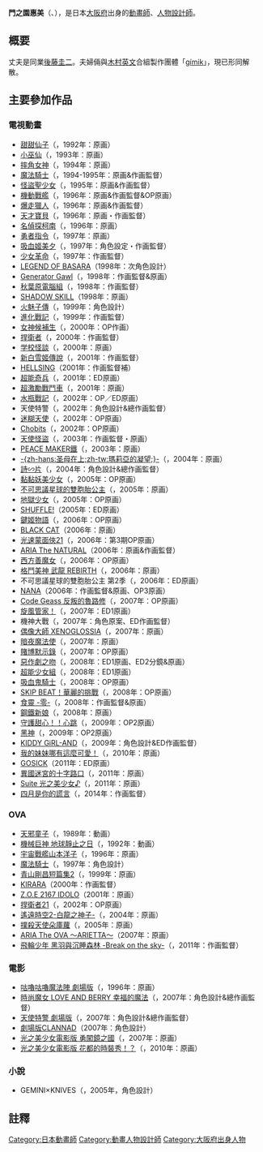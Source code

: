 {{Infobox ACG creator
|name=門之園惠美
|image_name=
|width=
|caption=
|job=動畫師
|job2=
|romaji= Kadonosono Megumi
|birthname=
|other_name=
|nickname=
|foreign_name={{lang|ja|門之園 恵美［かどのその めぐみ］}}
|english_name=
|sex=女
|date of birth={{Birth date and age|1970|4|28}}
|place of birth=[[大阪府|大阪府]]
|date of death=
|place of death=
|nationality={{JPN}}
|origin_place=
|residence=
|languages=
|height=
|weight=
|blood_type=
|spouse=[[後藤圭二|後藤圭二]]（夫）
|parents=
|relatives=
|doujin_circle =
|subordinate=
|website=
|educate=
*[[代代木動畫學院|代代木動畫學院]]<ref>[http://yoani.jp/school_guidance/debut.html {{lang|ja|代々木アニメーション学院 アニメ業界デビュー実績}}] {{webarchive|url=https://web.archive.org/web/20130402215112/http://yoani.jp/school_guidance/debut.html |date=2013-04-02 }}</ref>
|past=
|work=
*[[天使特警|天使特警]]
*[[詩∽片|詩∽片]]
*[[機神大戰|機神大戰]]
|award=
}}
'''門之園惠美'''（{{lang-ja|門之園 恵美}}、{{bd|1970年|4月28日}}），是日本[[大阪府|大阪府]]出身的[[動畫師|動畫師]]、[[人物設計師|人物設計師]]。

==概要==
丈夫是同業[[後藤圭二|後藤圭二]]。夫婦倆與[[木村英文|木村英文]]合組製作團體「[[gimik|gímik]]」，現已形同解散。

== 主要參加作品 ==
=== 電視動畫 ===
* [[甜甜仙子|甜甜仙子]]（{{lang|ja|魔法のプリンセス ミンキーモモ}}，1992年：原画）
* [[小巫仙|小巫仙]]（{{lang|ja|ヤダモン}}，1993年：原画）
* [[摔角女神|摔角女神]]（{{lang|ja|メタルファイター・MIKU}}，1994年：原画）
* [[魔法騎士|魔法騎士]]（{{lang|ja|魔法騎士レイアース}}，1994-1995年：原画&作画監督）
* [[怪盜聖少女|怪盜聖少女]]（{{lang|ja|怪盗セイント・テール}}，1995年：原画&作画監督）
* [[機動戰艦|機動戰艦]]（{{lang|ja|機動戦艦ナデシコ}}，1996年：原画&作画監督&OP原画）
* [[爆走獵人|爆走獵人]]（{{lang|ja|爆れつハンター}}，1996年：原画&作画監督）
* [[天才寶貝|天才寶貝]]（{{lang|ja|赤ちゃんと僕}}，1996年：原画・作画監督）
* [[名偵探柯南_(動畫)|名偵探柯南]]（{{lang|ja|名探偵コナン}}，1996年：原画）
* [[勇者指令|勇者指令]]（{{lang|ja|勇者指令ダグオン}}，1997年：原画）
* [[吸血姬美夕|吸血姬美夕]]（{{lang|ja|吸血姫美夕}}，1997年：角色設定・作画監督）
* [[少女革命|少女革命]]（{{lang|ja|少女革命ウテナ}}，1997年：作画監督）
* [[婆娑羅|LEGEND OF BASARA]]（1998年：次角色設計）
* [[Generator_Gawl|Generator Gawl]]（{{lang|ja|ジェネレイターガウル}}，1998年：作画監督&原画）
* [[秋葉原電腦組|秋葉原電腦組]]（{{lang|ja|アキハバラ電脳組}}，1998年：作画監督）
* [[影技|SHADOW SKILL]]（1998年：原画）
* [[火魅子傳|火魅子傳]]（{{lang|ja|火魅子伝}}，1999年：角色設計）
* [[進化戰記|進化戰記]]（{{lang|ja|ベターマン}}，1999年：作画監督）
* [[女神候補生|女神候補生]]（{{lang|ja|女神候補生}}，2000年：OP作画）
* [[捍衛者|捍衛者]]（{{lang|ja|ゲートキーパーズ}}，2000年：作画監督）
* [[學校怪談_(動畫)|学校怪談]]（{{lang|ja|学校の怪談}}，2000年：原画）
* [[新白雪姬傳說|新白雪姬傳說]]（{{lang|ja|新白雪姫伝説プリーティア}}，2001年：作画監督）
* [[HELLSING|HELLSING]]（2001年：作画監督補）
* [[超能奇兵|超能奇兵]]（{{lang|ja|スクライ}}，2001年：ED原画）
* [[超激勵戰鬥車|超激勵戰鬥車]]（{{lang|ja|激闘！クラッシュギアTURBO}}，2001年：原画）
* [[水瓶戰記|水瓶戰記]]（{{lang|ja|アクエリアンエイジ Sign for Evolution}}，2002年：OP／ED原画）
* 天使特警（{{lang|ja|キディ・グレイド}}，2002年：角色設計&總作画監督）
* [[迷糊天使|迷糊天使]]（{{lang|ja|ぴたテン}}，2002年：OP原画）
* [[Chobits|Chobits]]（{{lang|ja|ちょびっツ}}，2002年：OP原画）
* [[天使怪盜|天使怪盜]]（{{lang|ja|D・N・ANGEL}}，2003年：作画監督・原画）
* [[PEACE_MAKER鐵|PEACE MAKER鐵]]（{{lang|ja|PEACE MAKER鐵}}，2003年：原画）
* [[瑪莉亞的凝望|-{zh-hans:圣母在上;zh-tw:瑪莉亞的凝望;}-]]（{{lang|ja|マリア様がみてる}}，2004年：原画）
* [[詩∽片|詩∽片]]（{{lang|ja|うた～かた}}，2004年：角色設計&總作画監督）
* [[黏黏妖美少女|黏黏妖美少女]]（{{lang|ja|ぺとぺとさん}}，2005年：OP原画）
* [[不可思議星球的雙胞胎公主|不可思議星球的雙胞胎公主]]（{{lang|ja|ふしぎ星の☆ふたご姫}}，2005年：原画）
* [[地獄少女|地獄少女]]（{{lang|ja|地獄少女}}，2005年：OP原画）
* [[SHUFFLE!|SHUFFLE!]]（2005年：ED原画）
* [[鍵姬物語|鍵姬物語]]（{{lang|ja|鍵姫物語 永久アリス輪舞曲}}，2006年：OP原画）
* [[BLACK_CAT|BLACK CAT]]（2006年：原画）
* [[光速蒙面俠21|光速蒙面俠21]]（{{lang|ja|アイシールド21}}，2006年：第3期OP原画）
* [[水星領航員|ARIA The NATURAL]]（2006年：原画&作画監督）
* [[西方善魔女|西方善魔女]]（{{lang|ja|西の善き魔女 Astraea Testament}}，2006年：OP原画）
* [[格鬥美神_武龍_REBIRTH|格鬥美神 武龍 REBIRTH]]（{{lang|ja|格闘美神 武龍 REBIRTH}}，2006年：原画）
* 不可思議星球的雙胞胎公主 第2季（{{lang|ja|ふしぎ星の☆ふたご姫 Gyu!}}，2006年：ED原画）
* [[NANA|NANA]]（2006年：作画監督&原画、OP3原画）
* [[Code_Geass_反叛的魯路修|Code Geass 反叛的魯路修]]（{{lang|ja|コードギアス 反逆のルルーシュ}}，2007年：OP原画）
* [[旋風管家_(動畫)|旋風管家！]]（{{lang|ja|ハヤテのごとく！}}，2007年：ED1原画）
* 機神大戰（{{lang|ja|機神大戦ギガンティック・フォーミュラ}}，2007年：角色原案、ED作画監督）
* [[偶像大師_XENOGLOSSIA|偶像大師 XENOGLOSSIA]]（{{lang|ja|アイドルマスター XENOGLOSSIA}}，2007年：原画）
* [[暗夜魔法使|暗夜魔法使]]（{{lang|ja|ナイトウィザード The ANIMATION}}，2007年：原画）
* [[賭博默示錄|賭博默示錄]]（{{lang|ja|逆境無頼カイジ}}，2007年：OP原画）
* [[惡作劇之吻|惡作劇之吻]]（{{lang|ja|イタズラなKiss}}，2008年：ED1原画、ED2分鏡&原画）
* [[超能少女組|超能少女組]]（{{lang|ja|絶対可憐チルドレン}}，2008年：ED1原画）
* [[吸血鬼騎士|吸血鬼騎士]]（{{lang|ja|ヴァンパイア騎士}}，2008年：OP原画）
* [[SKIP_BEAT！華麗的挑戰|SKIP BEAT！華麗的挑戰]]（{{lang|ja|スキップ・ビート！}}，2008年：OP原画）
* [[食靈|食靈 -零-]]（{{lang|ja|喰霊 -零-}}，2008年：作画監督&原画）
* [[鋼鐵新娘|鋼鐵新娘]]（{{lang|ja|ケメコデラックス！}}，2008年：原画）
* [[守護甜心|守護甜心！！心跳]]（{{lang|ja|しゅごキャラ！！どきっ}}，2009年：OP2原画）
* [[黑神|黑神]]（{{lang|ja|黒神 The Animation}}，2009年：OP2原画）
* [[KIDDY_GiRL-AND|KIDDY GiRL-AND]]（{{lang|ja|キディ・ガーランド}}，2009年：角色設計&ED作画監督）
* [[我的妹妹哪有這麼可愛！_(動畫)|我的妹妹哪有這麼可愛！]]（{{lang|ja|俺の妹がこんなに可愛いわけがない}}，2010年：原画）
* [[GOSICK|GOSICK]]（2011年：ED原画）
* [[異國迷宮的十字路口|異國迷宮的十字路口]]（{{lang|ja|異国迷路のクロワーゼ The Animation}}，2011年：原画）
* [[Suite_光之美少女♪|Suite 光之美少女♪]]（{{lang|ja|スイートプリキュア♪}}，2011年：原画）
* [[四月是你的謊言|四月是你的謊言]]（{{lang|ja|四月は君の嘘}}，2014年：作画監督）

=== OVA ===
* [[天邪童子|天邪童子]]（{{lang|ja|超神伝説うろつき童子}}，1989年：動画）
* [[機械巨神_地球靜止之日|機械巨神 地球靜止之日]]（{{lang|ja|ジャイアントロボ THE ANIMATION -地球が静止する日}}，1992年：動画）
* [[宇宙戰艦山本洋子|宇宙戰艦山本洋子]]（{{lang|ja|それゆけ!宇宙戦艦ヤマモト・ヨーコ}}，1996年：原画）
* [[魔法騎士|魔法騎士]]（{{lang|ja|レイアース}}，1997年：角色設計）
* [[青山剛昌短篇集|青山剛昌短篇集2]]（{{lang|ja|青山剛昌短編集2}}，1999年：原画）
* [[KIRARA|KIRARA]]（2000年：作画監督）
* [[星域毀滅者系列|Z.O.E 2167 IDOLO]]（2001年：原画）
* [[捍衛者21|捍衛者21]]（{{lang|ja|ゲートキーパーズ21}}，2002年：OP原画）
* [[遙遠時空|遙遠時空2-白龍之神子-]]（{{lang|ja|遙かなる時空の中で2-白き龍の神子-}}，2004年：原画）
* [[撲殺天使朵庫蘿|撲殺天使朵庫蘿]]（{{lang|ja|撲殺天使ドクロちゃん}}，2005年：原画）
* [[水星領航員|ARIA The OVA 〜ARIETTA〜]]（2007年：原画）
* [[飛輪少年|飛輪少年 黑羽與沉睡森林 -Break on the sky-]]（{{lang|ja|エア・ギア 黒の羽と眠りの森 -Break on the sky-}}，2011年：作画監督）

=== 電影 ===
* [[咕嚕咕嚕魔法陣|咕嚕咕嚕魔法陣 劇場版]]（{{lang|ja|魔法陣グルグル 劇場版}}，1996年：原画）
* [[時尚魔女_LOVE_AND_BERRY|時尚魔女 LOVE AND BERRY 幸福的魔法]]（{{lang|ja|オシャレ魔女♥ラブandベリー しあわせのまほう}}，2007年：角色設計&總作画監督）
* [[天使特警|天使特警 劇場版]]（{{lang|ja|キディ・グレイド 劇場版}}，2007年：角色設計&總作画監督）
* [[CLANNAD|劇場版CLANNAD]]（2007年：角色設計）
* [[Yes!_光之美少女5|光之美少女電影版 勇闖鏡之國]]（{{lang|ja|映画 Yes！プリキュア5 鏡の国のミラクル大冒険！}}，2007年：原画）
* [[Heartcatch_光之美少女！|光之美少女電影版 花都的時裝秀！？]]（{{lang|ja|映画 ハートキャッチプリキュア！花の都でファッションショー…ですか！？}}，2010年：原画）

=== 小說 ===
*GEMINI×KNIVES（{{lang|ja|ジェミニ・ナイヴ}}，2005年，角色設計）

== 註釋 ==
{{Reflist}}

{{DEFAULTSORT:Kadonosono Megumi}}
[[Category:日本動畫師|Category:日本動畫師]]
[[Category:動畫人物設計師|Category:動畫人物設計師]]
[[Category:大阪府出身人物|Category:大阪府出身人物]]